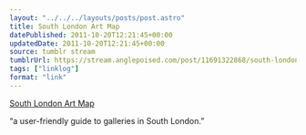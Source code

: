 ```yaml
---
layout: "../../../layouts/posts/post.astro"
title: South London Art Map
datePublished: 2011-10-20T12:21:45+00:00
updatedDate: 2011-10-20T12:21:45+00:00
source: tumblr stream
tumblrUrl: https://stream.anglepoised.com/post/11691322868/south-london-art-map
tags: ["linklog"]
format: "link"
---
```


[South London Art Map][1]

&ldquo;a user-friendly guide to galleries in South London.&rdquo;

[1]: http://www.southlondonartmap.com/

